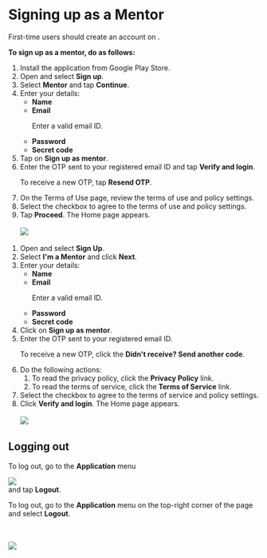 
# Signing up as a Mentor

First-time users should create an account on <PartialExample mentored />.

<b>To sign up as a mentor, do as follows:</b>

<Tabs>
<TabItem value="mentored mobile application" label="Mobile App" default>
<ol>
<li>Install the <PartialExample mentored /> application from Google Play Store.</li>
<li>Open <PartialExample mentored /> and select <b>Sign up</b>.</li>
<li> Select <b>Mentor</b> and tap <b>Continue</b>.</li> 
<li>Enter your details:
    <ul>
    <li><b>Name</b></li>
    <li><b>Email</b>
        <Admonition type="note">
        <p>Enter a valid email ID.</p>
        </Admonition>
    </li>
    <li><b>Password</b></li>
    <li><b>Secret code</b></li>
    </ul>
</li>
<li>Tap on <b>Sign up as mentor</b>.</li>
<li>Enter the OTP sent to your registered email ID and tap <b>Verify and login</b>.</li>
    <Admonition type="tip">    
    <p>To receive a new OTP, tap <b>Resend OTP</b>.</p>
    </Admonition>  
<li>On the Terms of Use page, review the terms of use and policy settings.</li>
<li>Select the checkbox to agree to the terms of use and policy settings.</li>
<li>Tap <b>Proceed</b>. The Home page appears.
<br />
<br />
<img src={MentorHome} />
</li>
</ol>   
</TabItem>
<TabItem value="mentored portal" label="Web Portal">
<ol>
<li>Open <PartialExample mentored /> and select <b>Sign Up</b>.</li>
<li> Select <b>I'm a Mentor</b> and click <b>Next</b>.</li> 
<li>Enter your details:
    <ul>
    <li><b>Name</b></li>
    <li><b>Email</b>
        <Admonition type="note">
        <p>Enter a valid email ID.</p>
        </Admonition>
    </li>
    <li><b>Password</b></li>
    <li><b>Secret code</b></li>
    </ul>
</li>
<li>Click on <b>Sign up as mentor</b>.</li>
<li>Enter the OTP sent to your registered email ID.
    <Admonition type="tip">   
    <p>To receive a new OTP, click the <b>Didn't receive? Send another code</b>.</p>
    </Admonition>  
</li>
<li>Do the following actions:
    <ol>
    <li>To read the privacy policy, click the <b>Privacy Policy</b> link.</li>
    <li>To read the terms of service, click the <b>Terms of Service</b> link.</li>
    </ol>
</li>
<li>Select the checkbox to agree to the terms of service and policy settings.</li>
<li>Click <b>Verify and login</b>. The Home page appears.
<br />
<br />
<img src={PortalHomeMentor} />
</li>
</ol>
</TabItem>
</Tabs>


## Logging out

<Tabs>
<TabItem value="mentored mobile application" label="Mobile App" default>
<p>To log out, go to the <b>Application</b> menu <div class="inlineImg"><img src={BurgerMenu}/></div> and tap <b>Logout</b>.</p>
</TabItem>
<TabItem value="mentored portal" label="Web Portal" default>
<p>To log out, go to the <b>Application</b> menu on the top-right corner of the page and select <b>Logout</b>.</p>
<br />
<br />
<img src={PortalApplicationMenu} />
</TabItem>
</Tabs>